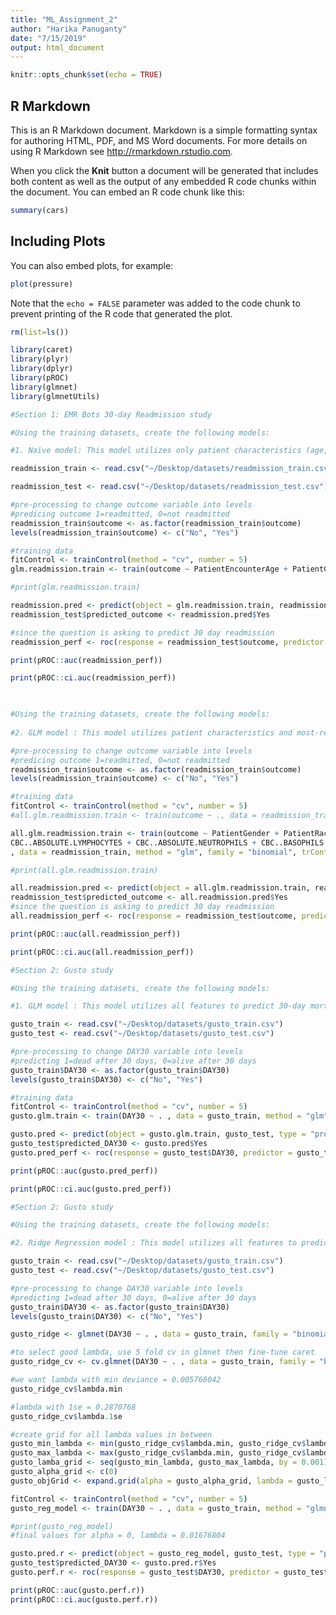 ```yaml
---
title: "ML_Assignment_2"
author: "Harika Panuganty"
date: "7/15/2019"
output: html_document
---
```


```r
knitr::opts_chunk$set(echo = TRUE)
```

## R Markdown

This is an R Markdown document. Markdown is a simple formatting syntax for authoring HTML, PDF, and MS Word documents. For more details on using R Markdown see <http://rmarkdown.rstudio.com>.

When you click the **Knit** button a document will be generated that includes both content as well as the output of any embedded R code chunks within the document. You can embed an R code chunk like this:

```r
summary(cars)
```

## Including Plots

You can also embed plots, for example:

```r
plot(pressure)
```

Note that the `echo = FALSE` parameter was added to the code chunk to prevent printing of the R code that generated the plot.

```r
rm(list=ls())

library(caret)
library(plyr)
library(dplyr)
library(pROC)
library(glmnet)
library(glmnetUtils)

```

```r

#Section 1: EMR Bots 30-day Readmission study

#Using the training datasets, create the following models:

#1. Naïve model: This model utilizes only patient characteristics (age, gender and race) to predict 30-day readmission in a logistic regression framework

readmission_train <- read.csv("~/Desktop/datasets/readmission_train.csv")

readmission_test <- read.csv("~/Desktop/datasets/readmission_test.csv")

#pre-processing to change outcome variable into levels
#predicing outcome 1=readmitted, 0=not readmitted
readmission_train$outcome <- as.factor(readmission_train$outcome)
levels(readmission_train$outcome) <- c("No", "Yes")

#training data
fitControl <- trainControl(method = "cv", number = 5)
glm.readmission.train <- train(outcome ~ PatientEncounterAge + PatientGender + PatientRace, data = readmission_train, method = "glm", family = "binomial", trControl = fitControl)

#print(glm.readmission.train)

readmission.pred <- predict(object = glm.readmission.train, readmission_test, type = "prob")
readmission_test$predicted_outcome <- readmission.pred$Yes

#since the question is asking to predict 30 day readmission
readmission_perf <- roc(response = readmission_test$outcome, predictor = readmission_test$predicted_outcome)

print(pROC::auc(readmission_perf))

print(pROC::ci.auc(readmission_perf))

 
```

```r

#Using the training datasets, create the following models:
  
#2. GLM model : This model utilizes patient characteristics and most-recent lab recordings to predict 30-day admissions in a logistic regression framework.

#pre-processing to change outcome variable into levels
#predicing outcome 1=readmitted, 0=not readmitted
readmission_train$outcome <- as.factor(readmission_train$outcome)
levels(readmission_train$outcome) <- c("No", "Yes")

#training data
fitControl <- trainControl(method = "cv", number = 5)
#all.glm.readmission.train <- train(outcome ~ ., data = readmission_train, method = "glm", family = "binomial", trControl = fitControl)

all.glm.readmission.train <- train(outcome ~ PatientGender + PatientRace + PatientEncounterAge +
CBC..ABSOLUTE.LYMPHOCYTES + CBC..ABSOLUTE.NEUTROPHILS + CBC..BASOPHILS + CBC..EOSINOPHILS + CBC..HEMATOCRIT + CBC..HEMOGLOBIN + CBC..PLATELET.COUNT + CBC..RED.BLOOD.CELL.COUNT + CBC..WHITE.BLOOD.CELL.COUNT + METABOLIC..ALBUMIN + METABOLIC..BILI.TOTAL + METABOLIC..BUN + METABOLIC..CALCIUM + METABOLIC..CREATININE + METABOLIC..POTASSIUM + METABOLIC..SODIUM
, data = readmission_train, method = "glm", family = "binomial", trControl = fitControl)

#print(all.glm.readmission.train)

all.readmission.pred <- predict(object = all.glm.readmission.train, readmission_test, type = "prob")
readmission_test$predicted_outcome <- all.readmission.pred$Yes
#since the question is asking to predict 30 day readmission
all.readmission_perf <- roc(response = readmission_test$outcome, predictor = readmission_test$predicted_outcome)

print(pROC::auc(all.readmission_perf))

print(pROC::ci.auc(all.readmission_perf))


```

```r
#Section 2: Gusto study

#Using the training datasets, create the following models:

#1.	GLM model : This model utilizes all features to predict 30-day mortality in a logistic regression framework.

gusto_train <- read.csv("~/Desktop/datasets/gusto_train.csv")
gusto_test <- read.csv("~/Desktop/datasets/gusto_test.csv")

#pre-processing to change DAY30 variable into levels
#predicting 1=dead after 30 days, 0=alive after 30 days
gusto_train$DAY30 <- as.factor(gusto_train$DAY30)
levels(gusto_train$DAY30) <- c("No", "Yes")

#training data
fitControl <- trainControl(method = "cv", number = 5)
gusto.glm.train <- train(DAY30 ~ . , data = gusto_train, method = "glm", family = "binomial", trControl = fitControl)

gusto.pred <- predict(object = gusto.glm.train, gusto_test, type = "prob")
gusto_test$predicted_DAY30 <- gusto.pred$Yes
gusto.pred_perf <- roc(response = gusto_test$DAY30, predictor = gusto_test$predicted_DAY30)

print(pROC::auc(gusto.pred_perf))

print(pROC::ci.auc(gusto.pred_perf))


```

```r

#Section 2: Gusto study

#Using the training datasets, create the following models:

#2.	Ridge Regression model : This model utilizes all features to predict 30-day mortality in a logistic regression framework with regularization. 

gusto_train <- read.csv("~/Desktop/datasets/gusto_train.csv")
gusto_test <- read.csv("~/Desktop/datasets/gusto_test.csv")

#pre-processing to change DAY30 variable into levels
#predicting 1=dead after 30 days, 0=alive after 30 days
gusto_train$DAY30 <- as.factor(gusto_train$DAY30)
levels(gusto_train$DAY30) <- c("No", "Yes")

gusto_ridge <- glmnet(DAY30 ~ . , data = gusto_train, family = "binomial", alpha = 0)

#to select good lambda, use 5 fold cv in glmnet then fine-tune caret
gusto_ridge_cv <- cv.glmnet(DAY30 ~ . , data = gusto_train, family = "binomial", alpha = 0, nfolds = 5)

#we want lambda with min deviance = 0.005768042
gusto_ridge_cv$lambda.min

#lambda with 1se = 0.2870768
gusto_ridge_cv$lambda.1se 

#create grid for all lambda values in between 
gusto_min_lambda <- min(gusto_ridge_cv$lambda.min, gusto_ridge_cv$lambda.1se)
gusto_max_lambda <- max(gusto_ridge_cv$lambda.min, gusto_ridge_cv$lambda.1se)
gusto_lamba_grid <- seq(gusto_min_lambda, gusto_max_lambda, by = 0.001)
gusto_alpha_grid <- c(0)
gusto_objGrid <- expand.grid(alpha = gusto_alpha_grid, lambda = gusto_lamba_grid)

fitControl <- trainControl(method = "cv", number = 5)
gusto_reg_model <- train(DAY30 ~ . , data = gusto_train, method = "glmnet", tuneGrid = gusto_objGrid, trControl = fitControl)

#print(gusto_reg_model)
#final values for alpha = 0, lambda = 0.01676804

gusto.pred.r <- predict(object = gusto_reg_model, gusto_test, type = "prob")
gusto_test$predicted_DAY30 <- gusto.pred.r$Yes
gusto.perf.r <- roc(response = gusto_test$DAY30, predictor = gusto_test$predicted_DAY30)

print(pROC::auc(gusto.perf.r))
print(pROC::ci.auc(gusto.perf.r))


```


